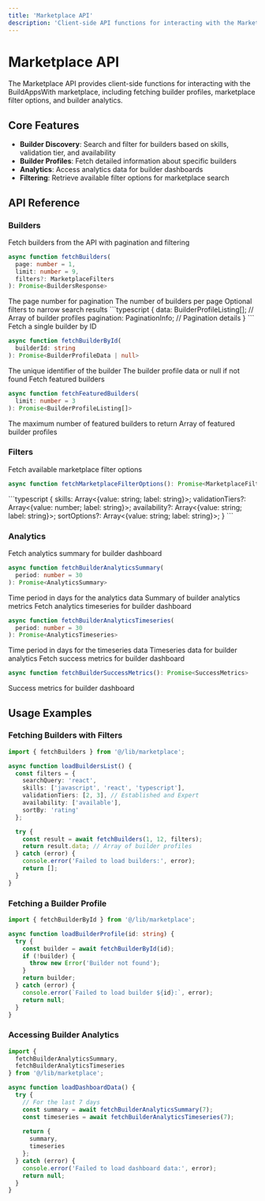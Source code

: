 ```yaml
---
title: 'Marketplace API'
description: 'Client-side API functions for interacting with the Marketplace module'
---
```


# Marketplace API

The Marketplace API provides client-side functions for interacting with the BuildAppsWith marketplace, including fetching builder profiles, marketplace filter options, and builder analytics.

## Core Features

- **Builder Discovery**: Search and filter for builders based on skills, validation tier, and availability
- **Builder Profiles**: Fetch detailed information about specific builders
- **Analytics**: Access analytics data for builder dashboards
- **Filtering**: Retrieve available filter options for marketplace search

## API Reference

### Builders

<ResponseField name="fetchBuilders" type="function">
  Fetch builders from the API with pagination and filtering
  
  ```typescript
  async function fetchBuilders(
    page: number = 1, 
    limit: number = 9,
    filters?: MarketplaceFilters
  ): Promise<BuildersResponse>
  ```

  <Expandable title="Parameters">
    <ResponseField name="page" type="number" default="1">
      The page number for pagination
    </ResponseField>
    <ResponseField name="limit" type="number" default="9">
      The number of builders per page
    </ResponseField>
    <ResponseField name="filters" type="MarketplaceFilters">
      Optional filters to narrow search results
    </ResponseField>
  </Expandable>

  <Expandable title="Returns">
    <ResponseField name="BuildersResponse">
      ```typescript
      {
        data: BuilderProfileListing[]; // Array of builder profiles
        pagination: PaginationInfo;     // Pagination details
      }
      ```
    </ResponseField>
  </Expandable>
</ResponseField>

<ResponseField name="fetchBuilderById" type="function">
  Fetch a single builder by ID
  
  ```typescript
  async function fetchBuilderById(
    builderId: string
  ): Promise<BuilderProfileData | null>
  ```

  <Expandable title="Parameters">
    <ResponseField name="builderId" type="string">
      The unique identifier of the builder
    </ResponseField>
  </Expandable>

  <Expandable title="Returns">
    <ResponseField type="BuilderProfileData | null">
      The builder profile data or null if not found
    </ResponseField>
  </Expandable>
</ResponseField>

<ResponseField name="fetchFeaturedBuilders" type="function">
  Fetch featured builders
  
  ```typescript
  async function fetchFeaturedBuilders(
    limit: number = 3
  ): Promise<BuilderProfileListing[]>
  ```

  <Expandable title="Parameters">
    <ResponseField name="limit" type="number" default="3">
      The maximum number of featured builders to return
    </ResponseField>
  </Expandable>

  <Expandable title="Returns">
    <ResponseField type="BuilderProfileListing[]">
      Array of featured builder profiles
    </ResponseField>
  </Expandable>
</ResponseField>

### Filters

<ResponseField name="fetchMarketplaceFilterOptions" type="function">
  Fetch available marketplace filter options
  
  ```typescript
  async function fetchMarketplaceFilterOptions(): Promise<MarketplaceFilterOptions>
  ```

  <Expandable title="Returns">
    <ResponseField type="MarketplaceFilterOptions">
      ```typescript
      {
        skills: Array<{value: string; label: string}>;
        validationTiers?: Array<{value: number; label: string}>;
        availability?: Array<{value: string; label: string}>;
        sortOptions?: Array<{value: string; label: string}>;
      }
      ```
    </ResponseField>
  </Expandable>
</ResponseField>

### Analytics

<ResponseField name="fetchBuilderAnalyticsSummary" type="function">
  Fetch analytics summary for builder dashboard
  
  ```typescript
  async function fetchBuilderAnalyticsSummary(
    period: number = 30
  ): Promise<AnalyticsSummary>
  ```

  <Expandable title="Parameters">
    <ResponseField name="period" type="number" default="30">
      Time period in days for the analytics data
    </ResponseField>
  </Expandable>

  <Expandable title="Returns">
    <ResponseField type="AnalyticsSummary">
      Summary of builder analytics metrics
    </ResponseField>
  </Expandable>
</ResponseField>

<ResponseField name="fetchBuilderAnalyticsTimeseries" type="function">
  Fetch analytics timeseries for builder dashboard
  
  ```typescript
  async function fetchBuilderAnalyticsTimeseries(
    period: number = 30
  ): Promise<AnalyticsTimeseries>
  ```

  <Expandable title="Parameters">
    <ResponseField name="period" type="number" default="30">
      Time period in days for the timeseries data
    </ResponseField>
  </Expandable>

  <Expandable title="Returns">
    <ResponseField type="AnalyticsTimeseries">
      Timeseries data for builder analytics
    </ResponseField>
  </Expandable>
</ResponseField>

<ResponseField name="fetchBuilderSuccessMetrics" type="function">
  Fetch success metrics for builder dashboard
  
  ```typescript
  async function fetchBuilderSuccessMetrics(): Promise<SuccessMetrics>
  ```

  <Expandable title="Returns">
    <ResponseField type="SuccessMetrics">
      Success metrics for builder dashboard
    </ResponseField>
  </Expandable>
</ResponseField>

## Usage Examples

### Fetching Builders with Filters

```typescript
import { fetchBuilders } from '@/lib/marketplace';

async function loadBuildersList() {
  const filters = {
    searchQuery: 'react',
    skills: ['javascript', 'react', 'typescript'],
    validationTiers: [2, 3], // Established and Expert
    availability: ['available'],
    sortBy: 'rating'
  };

  try {
    const result = await fetchBuilders(1, 12, filters);
    return result.data; // Array of builder profiles
  } catch (error) {
    console.error('Failed to load builders:', error);
    return [];
  }
}
```

### Fetching a Builder Profile

```typescript
import { fetchBuilderById } from '@/lib/marketplace';

async function loadBuilderProfile(id: string) {
  try {
    const builder = await fetchBuilderById(id);
    if (!builder) {
      throw new Error('Builder not found');
    }
    return builder;
  } catch (error) {
    console.error(`Failed to load builder ${id}:`, error);
    return null;
  }
}
```

### Accessing Builder Analytics

```typescript
import { 
  fetchBuilderAnalyticsSummary, 
  fetchBuilderAnalyticsTimeseries 
} from '@/lib/marketplace';

async function loadDashboardData() {
  try {
    // For the last 7 days
    const summary = await fetchBuilderAnalyticsSummary(7);
    const timeseries = await fetchBuilderAnalyticsTimeseries(7);
    
    return {
      summary,
      timeseries
    };
  } catch (error) {
    console.error('Failed to load dashboard data:', error);
    return null;
  }
}
```

